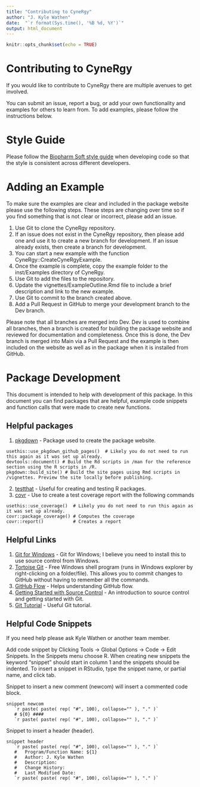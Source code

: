 ```yaml
---
title: "Contributing to CyneRgy"
author: "J. Kyle Wathen"
date:  "`r format(Sys.time(), '%B %d, %Y')`"
output: html_document
---
```


```r
knitr::opts_chunk$set(echo = TRUE)
```

# Contributing to CyneRgy

If you would like to contribute to CyneRgy there are multiple avenues to get involved. 

You can submit an issue, report a bug, or add your own functionality and examples for others to learn from. To add examples, please follow the instructions below.


# Style Guide 

Please follow the [Biopharm Soft style guide](https://biopharmsoftgrp.github.io/BioPharmSoftRStyleGuide/) when developing code so that the style is consistent across different developers. 

# Adding an Example

To make sure the examples are clear and included in the package website please use the following steps. These steps are changing over time so if you find something that is not clear or incorrect, please add an issue. 

1. Use Git to clone the CyneRgy repository. 
1. If an issue does not exist in the CyneRgy repository, then please add one and use it to create a new branch for development. If an issue already exists, then create a branch for development. 
1. You can start a new example with the function CyneRgy::CreateCyneRgyExample.
1. Once the example is complete, copy the example folder to the inst/Examples directory of CyneRgy.  
1. Use Git to add the files to the repository.  
1. Update the vignettes/ExampleOutline.Rmd file to include a brief description and link to the new example. 
1. Use Git to commit to the branch created above.
1. Add a Pull Request in GitHub to merge your development branch to the Dev branch.   

Please note that all branches are merged into Dev. Dev is used to combine all branches, then a branch is created for building the package website and reviewed for documentation and completeness. Once this is done, the Dev branch is merged into Main via a Pull Request and the example is then included on the website as well as in the package when it is installed from GitHub. 




# Package Development

This document is intended to help with development of this package. In this document you can find packages that are helpful, example code snippets and function calls that were made to create new functions. 


## Helpful packages
1. [pkgdown](https://pkgdown.r-lib.org/reference/build_home.html) - Package used to create the package website.
 ```
usethis::use_pkgdown_github_pages()  # Likely you do not need to run this again as it was set up already.
devtools::document() # Build the Rd scripts in /man for the reference section using the R scripts in /R.
pkgdown::build_site() # Build the site pages using Rmd scripts in /vignettes. Preview the site locally before publishing.
```
2. [testthat](https://testthat.r-lib.org/) - Useful for creating and testing R packages.
3. [covr](https://covr.r-lib.org/) - Use to create a test coverage report with the following commands
 ```
usethis::use_coverage()  # Likely you do not need to run this again as it was set up already.
covr::package_coverage() # Computes the coverage
covr::report()           # Creates a report
```

## Helpful Links

1. [Git for Windows](https://git-for-windows.github.io/) - Git for Windows; I believe you need to install this to use source control from Windows.
2. [Tortoise Git](https://tortoisegit.org/) - Free Windows shell program (runs in Windows explorer by right-clicking on a folder/file). This allows you to commit changes to GitHub without having to remember all the commands. 
3. [GitHub Flow](https://guides.github.com/introduction/flow/) - Helps understanding GitHub flow.
4. [Getting Started with Source Control](https://git-scm.com/book/en/v1/Getting-Started-About-Version-Control) - An introduction to source control and getting started with Git.
5. [Git Tutorial](https://backlog.com/git-tutorial/) - Useful Git tutorial. 


## Helpful Code Snippets
If you need help please ask Kyle Wathen or another team member.

Add code snippet by Clicking Tools → Global Options → Code → Edit Snippets. In the Snippets menu choose R. When creating new snippets the keyword "snippet" should start in column 1 and the snippets should be indented. To insert a snippet in RStudio, type the snippet name, or partial name, and click tab. 


Snippet to insert a new comment (newcom) will insert a commented code block.

```
snippet newcom
   `r paste( paste( rep( "#", 100), collapse="" ), "." )`
   # ${0} ####
   `r paste( paste( rep( "#", 100), collapse="" ), "." )`
```

Snippet to insert a header (header).

```
snippet header
   `r paste( paste( rep( "#", 100), collapse="" ), "." )`
   #   Program/Function Name: ${1}
   #   Author: J. Kyle Wathen
   #   Description:
   #   Change History:
   #   Last Modified Date:
   `r paste( paste( rep( "#", 100), collapse="" ), "." )`
```

